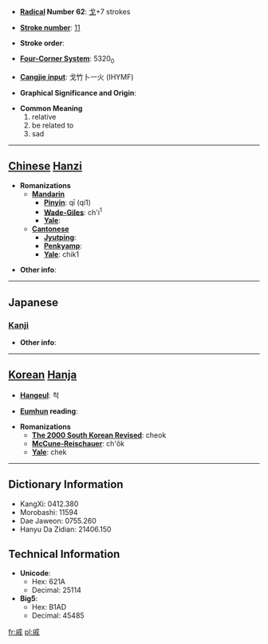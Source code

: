 * '''[[Wiktionary:Chinese radical index| Radical]] Number 62''': [[Wiktionary:Chinese radical index 戈|戈]]+7 strokes

* '''[[Wiktionary:Chinese total strokes index|Stroke number]]''': [[Wiktionary:Chinese total strokes index 11|11]]

* '''Stroke order''': 

* '''[[Wiktionary:Chinese four corner index|Four-Corner System]]''': 5320<sub>0</sub>

* '''[[Wiktionary:Chinese Cangjie index|Cangjie input]]''': 戈竹卜一火 (IHYMF)

* '''Graphical Significance and Origin''': 

* '''Common Meaning'''
*#relative
*# be related to
*# sad


----

== [[Chinese]] [[Hanzi]] ==

* '''Romanizations'''
** '''[[Mandarin]]'''
*** '''[[Pinyin]]''': qī (qi1)
*** '''[[Wade-Giles]]''': ch'i<sup>1</sup>
*** '''[[Yale]]''': 
** '''[[Cantonese]]'''
*** '''[[Jyutping]]''':
*** '''[[Penkyamp]]''': 
*** '''[[Yale]]''': chik1

* '''Other info''': 

----

==Japanese==
===[[Kanji]]===
{{kanji|on readings=[[せき]] (seki), [[そく]] (soku)|kun readings=[[みうち]] (miuchi), [[いたむ]] (itamu), [[うれえる]] (ureeru)}}

* '''Other info''':  

----

== [[Korean]] [[Hanja]] ==

* '''[[Hangeul]]''': 척

* '''[[Eumhun]] reading''': 

* '''Romanizations'''
** '''[[The 2000 South Korean Revised Romanization|The 2000 South Korean Revised]]''': cheok
** '''[[McCune-Reischauer]]''': ch'ŏk
** '''[[Yale]]''': chek

----

== Dictionary Information ==

* KangXi: 0412.380
* Morobashi: 11594
* Dae Jaweon: 0755.260
* Hanyu Da Zidian: 21406.150

== Technical Information ==

* '''Unicode''':
** Hex: 621A
** Decimal: 25114
* '''Big5''':
** Hex: B1AD
** Decimal: 45485

[[fr:戚]]
[[pl:戚]]